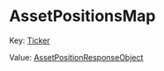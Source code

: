 # AssetPositionsMap

Key: [Ticker]

Value: [AssetPositionResponseObject]

[Ticker]: /types/ticker
[AssetPositionResponseObject]: /types/asset_position_response_object

